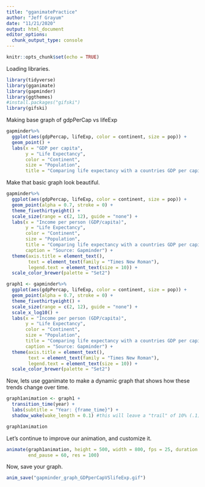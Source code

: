 ```yaml
---
title: "gganimatePractice"
author: "Jeff Grayum"
date: "11/21/2020"
output: html_document
editor_options: 
  chunk_output_type: console
---
```


```r
knitr::opts_chunk$set(echo = TRUE)
```

Loading libraries.
```r
library(tidyverse)
library(gganimate)
library(gapminder)
library(ggthemes)
#install.packages("gifski")
library(gifski)
```

Making base graph of gdpPerCap vs lifeExp
```r
gapminder%>%
  ggplot(aes(gdpPercap, lifeExp, color = continent, size = pop)) +
  geom_point() +
  labs(x = "GDP per capita",
       y = "Life Expectancy",
       color = "Continent",
       size = "Population",
       title = "Comparing life expectancy with a countries GDP per capita")
```

Make that basic graph look beautiful.
```r
gapminder%>%
  ggplot(aes(gdpPercap, lifeExp, color = continent, size = pop)) +
  geom_point(alpha = 0.7, stroke = 0) +
  theme_fivethirtyeight() +
  scale_size(range = c(2, 12), guide = "none") +
  labs(x = "Income per person (GDP/capita)",
       y = "Life Expectancy",
       color = "Continent",
       size = "Population",
       title = "Comparing life expectancy with a countries GDP per capita",
       caption = "Source: Gapminder") +
  theme(axis.title = element_text(),
        text = element_text(family = "Times New Roman"),
        legend.text = element_text(size = 10)) +
  scale_color_brewer(palette = "Set2")
```


```r
graph1 <- gapminder%>%
  ggplot(aes(gdpPercap, lifeExp, color = continent, size = pop)) +
  geom_point(alpha = 0.7, stroke = 0) +
  theme_fivethirtyeight() +
  scale_size(range = c(2, 12), guide = "none") +
  scale_x_log10() +
  labs(x = "Income per person (GDP/capita)",
       y = "Life Expectancy",
       color = "Continent",
       size = "Population",
       title = "Comparing life expectancy with a countries GDP per capita",
       caption = "Source: Gapminder") +
  theme(axis.title = element_text(),
        text = element_text(family = "Times New Roman"),
        legend.text = element_text(size = 10)) +
  scale_color_brewer(palette = "Set2")
```


Now, lets use gganimate to make a dynamic graph that shows how these trends change over time.
```r
graph1animation <- graph1 +
  transition_time(year) +
  labs(subtitle = "Year: {frame_time}") +
  shadow_wake(wake_length = 0.1) #this will leave a "trail" of 10% (.1) of the frames

graph1animation 
```


Let's continue to improve our animation, and customize it.
```r
animate(graph1animation, height = 500, width = 800, fps = 25, duration = 10,
        end_pause = 60, res = 100)
```

Now, save your graph.
```r
anim_save("gapminder_graph_GDPperCapVSlifeExp.gif")
```

